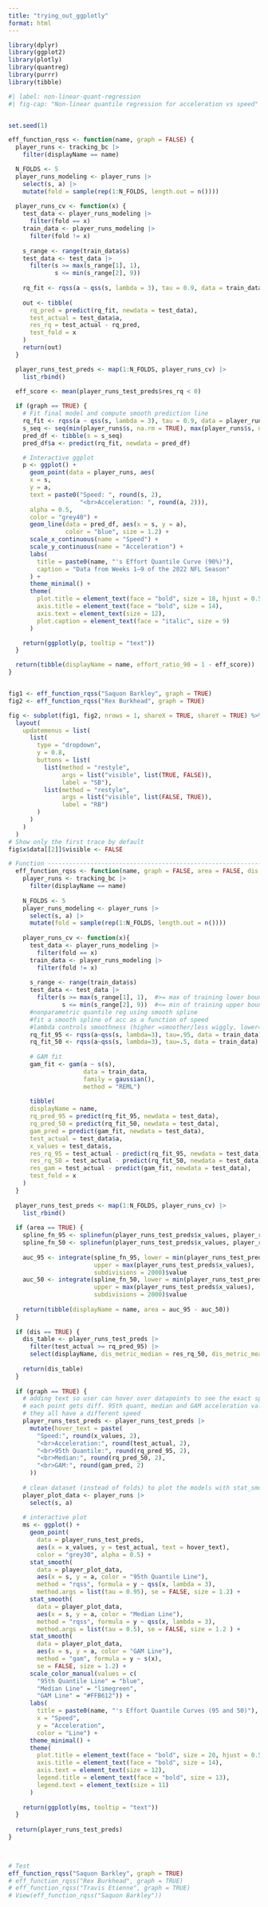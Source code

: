 ```yaml
---
title: "trying_out_ggplotly"
format: html
---
```


```r
library(dplyr)
library(ggplot2)
library(plotly)
library(quantreg)
library(purrr)
library(tibble)
```



```r
#| label: non-linear-quant-regression
#| fig-cap: "Non-linear quantile regression for acceleration vs speed"


set.seed(1)

eff_function_rqss <- function(name, graph = FALSE) {
  player_runs <- tracking_bc |> 
    filter(displayName == name)

  N_FOLDS <- 5
  player_runs_modeling <- player_runs |> 
    select(s, a) |> 
    mutate(fold = sample(rep(1:N_FOLDS, length.out = n())))
  
  player_runs_cv <- function(x) {
    test_data <- player_runs_modeling |> 
      filter(fold == x)
    train_data <- player_runs_modeling |> 
      filter(fold != x)
    
    s_range <- range(train_data$s)
    test_data <- test_data |> 
      filter(s >= max(s_range[1], 1),
             s <= min(s_range[2], 9))
    
    rq_fit <- rqss(a ~ qss(s, lambda = 3), tau = 0.9, data = train_data)
    
    out <- tibble(
      rq_pred = predict(rq_fit, newdata = test_data),
      test_actual = test_data$a,
      res_rq = test_actual - rq_pred,
      test_fold = x
    )
    return(out)
  }

  player_runs_test_preds <- map(1:N_FOLDS, player_runs_cv) |> 
    list_rbind()
  
  eff_score <- mean(player_runs_test_preds$res_rq < 0)

  if (graph == TRUE) {
    # Fit final model and compute smooth prediction line
    rq_fit <- rqss(a ~ qss(s, lambda = 3), tau = 0.9, data = player_runs)
    s_seq <- seq(min(player_runs$s, na.rm = TRUE), max(player_runs$s, na.rm = TRUE), length.out = 100)
    pred_df <- tibble(s = s_seq)
    pred_df$a <- predict(rq_fit, newdata = pred_df)

    # Interactive ggplot
    p <- ggplot() +
      geom_point(data = player_runs, aes(
      x = s, 
      y = a,
      text = paste0("Speed: ", round(s, 2),
                    "<br>Acceleration: ", round(a, 2))), 
      alpha = 0.5, 
      color = "grey40") +
      geom_line(data = pred_df, aes(x = s, y = a), 
                color = "blue", size = 1.2) +
      scale_x_continuous(name = "Speed") +
      scale_y_continuous(name = "Acceleration") +
      labs(
        title = paste0(name, "'s Effort Quantile Curve (90%)"),
        caption = "Data from Weeks 1–9 of the 2022 NFL Season"
      ) +
      theme_minimal() +
      theme(
        plot.title = element_text(face = "bold", size = 18, hjust = 0.5),
        axis.title = element_text(face = "bold", size = 14),
        axis.text = element_text(size = 12),
        plot.caption = element_text(face = "italic", size = 9)
      )

    return(ggplotly(p, tooltip = "text"))
  }

  return(tibble(displayName = name, effort_ratio_90 = 1 - eff_score))
}


fig1 <- eff_function_rqss("Saquon Barkley", graph = TRUE)
fig2 <- eff_function_rqss("Rex Burkhead", graph = TRUE)

fig <- subplot(fig1, fig2, nrows = 1, shareX = TRUE, shareY = TRUE) %>%
  layout(
    updatemenus = list(
      list(
        type = "dropdown",
        y = 0.8,
        buttons = list(
          list(method = "restyle",
               args = list("visible", list(TRUE, FALSE)),
               label = "SB"),
          list(method = "restyle",
               args = list("visible", list(FALSE, TRUE)),
               label = "RB")
        )
      )
    )
  )
# Show only the first trace by default
fig$x$data[[2]]$visible <- FALSE


```


```r
# Function ----------------------------------------------------------------
  eff_function_rqss <- function(name, graph = FALSE, area = FALSE, dis = FALSE){
    player_runs <- tracking_bc |> 
      filter(displayName == name)
    
    N_FOLDS <- 5
    player_runs_modeling <- player_runs |> 
      select(s, a) |> 
      mutate(fold = sample(rep(1:N_FOLDS, length.out = n())))
    
    player_runs_cv <- function(x){
      test_data <- player_runs_modeling |> 
        filter(fold == x)
      train_data <- player_runs_modeling |> 
        filter(fold != x)
      
      s_range <- range(train_data$s)
      test_data <- test_data |>
        filter(s >= max(s_range[1], 1),  #>= max of training lower bound and 1
               s <= min(s_range[2], 9))  #<= min of training upper bound and 9
      #nonparametric quantile reg using smooth spline
      #fit a smooth spline of acc as a function of speed
      #lambda controls smoothness (higher =smoother/less wiggly, lower=more flexible)
      rq_fit_95 <- rqss(a~qss(s, lambda=3), tau=.95, data = train_data)
      rq_fit_50 <- rqss(a~qss(s, lambda=3), tau=.5, data = train_data)
      
      # GAM fit
      gam_fit <- gam(a ~ s(s), 
                     data = train_data, 
                     family = gaussian(),
                     method = "REML")
      
      tibble(
      displayName = name,
      rq_pred_95 = predict(rq_fit_95, newdata = test_data),
      rq_pred_50 = predict(rq_fit_50, newdata = test_data),
      gam_pred = predict(gam_fit, newdata = test_data),
      test_actual = test_data$a,
      x_values = test_data$s,
      res_rq_95 = test_actual - predict(rq_fit_95, newdata = test_data),
      res_rq_50 = test_actual - predict(rq_fit_50, newdata = test_data),
      res_gam = test_actual - predict(gam_fit, newdata = test_data),
      test_fold = x
    )
  }
  
  player_runs_test_preds <- map(1:N_FOLDS, player_runs_cv) |> 
    list_rbind()
  
  if (area == TRUE) {
    spline_fn_95 <- splinefun(player_runs_test_preds$x_values, player_runs_test_preds$rq_pred_95)
    spline_fn_50 <- splinefun(player_runs_test_preds$x_values, player_runs_test_preds$rq_pred_50)
    
    auc_95 <- integrate(spline_fn_95, lower = min(player_runs_test_preds$x_values),
                        upper = max(player_runs_test_preds$x_values),
                        subdivisions = 2000)$value
    auc_50 <- integrate(spline_fn_50, lower = min(player_runs_test_preds$x_values),
                        upper = max(player_runs_test_preds$x_values),
                        subdivisions = 2000)$value
    
    return(tibble(displayName = name, area = auc_95 - auc_50))
  }
  
  if (dis == TRUE) {
    dis_table <- player_runs_test_preds |> 
      filter(test_actual >= rq_pred_95) |> 
      select(displayName, dis_metric_median = res_rq_50, dis_metric_mean = res_gam)
    
    return(dis_table)
  }
  
  if (graph == TRUE) {
    # adding text so user can hover over datapoints to see the exact speed/acceleration 
    # each point gets diff. 95th quant, median and GAM acceleration value prediction because 
    # they all have a different speed
    player_runs_test_preds <- player_runs_test_preds |> 
      mutate(hover_text = paste(
        "Speed:", round(x_values, 2),
        "<br>Acceleration:", round(test_actual, 2),
        "<br>95th Quantile:", round(rq_pred_95, 2),
        "<br>Median:", round(rq_pred_50, 2),
        "<br>GAM:", round(gam_pred, 2)
      ))
    
    # clean dataset (instead of folds) to plot the models with stat_smooth
    player_plot_data <- player_runs |> 
      select(s, a)
    
    # interactive plot  
    ms <- ggplot() +
      geom_point(
        data = player_runs_test_preds,
        aes(x = x_values, y = test_actual, text = hover_text),
        color = "grey30", alpha = 0.5) +
      stat_smooth(
        data = player_plot_data,
        aes(x = s, y = a, color = "95th Quantile Line"),
        method = "rqss", formula = y ~ qss(x, lambda = 3),
        method.args = list(tau = 0.95), se = FALSE, size = 1.2) +
      stat_smooth(
        data = player_plot_data,
        aes(x = s, y = a, color = "Median Line"),
        method = "rqss", formula = y ~ qss(x, lambda = 3),
        method.args = list(tau = 0.5), se = FALSE, size = 1.2 ) +
      stat_smooth(
        data = player_plot_data,
        aes(x = s, y = a, color = "GAM Line"),
        method = "gam", formula = y ~ s(x),
        se = FALSE, size = 1.2) +
      scale_color_manual(values = c(
        "95th Quantile Line" = "blue",
        "Median Line" = "limegreen",
        "GAM Line" = "#FFB612")) +
      labs(
        title = paste0(name, "'s Effort Quantile Curves (95 and 50)"),
        x = "Speed",
        y = "Acceleration",
        color = "Line") +
      theme_minimal() +
      theme(
        plot.title = element_text(face = "bold", size = 20, hjust = 0.5),
        axis.title = element_text(face = "bold", size = 14),
        axis.text = element_text(size = 12),
        legend.title = element_text(face = "bold", size = 13),
        legend.text = element_text(size = 11)
      )
    
    return(ggplotly(ms, tooltip = "text"))
  }
  
  return(player_runs_test_preds)
}


  
# Test
eff_function_rqss("Saquon Barkley", graph = TRUE)
# eff_function_rqss("Rex Burkhead", graph = TRUE)
# eff_function_rqss("Travis Etienne", graph = TRUE)
# View(eff_function_rqss("Saquon Barkley"))
```















